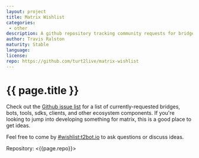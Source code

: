 ```yaml
---
layout: project
title: Matrix Wishlist
categories: 
 - other
description: A github repository tracking community requests for bridges, bots, and more.
author: Travis Ralston
maturity: Stable
language: 
license: 
repo: https://github.com/turt2live/matrix-wishlist
---
```


# {{ page.title }}
Check out the [Github issue list](https://github.com/turt2live/matrix-wishlist/issues) for a list of currently-requested bridges, bots, tools, sdks, clients, and other ecosystem components. If you're looking to jump into developing something for matrix, this is a good place to get ideas.

Feel free to come by [#wishlist:t2bot.io](https://matrix.to/#/#wishlist:t2bot.io) to ask questions or discuss ideas.

Repository: <{{page.repo}}>
